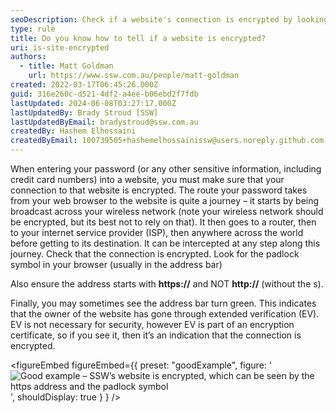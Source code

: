 ```yaml
---
seoDescription: Check if a website's connection is encrypted by looking for the padlock symbol and ensuring the address starts with https, not http
type: rule
title: Do you know how to tell if a website is encrypted?
uri: is-site-encrypted
authors:
  - title: Matt Goldman
    url: https://www.ssw.com.au/people/matt-goldman
created: 2022-03-17T06:45:26.000Z
guid: 316e260c-d521-4df2-a4ee-b06ebd2f7fdb
lastUpdated: 2024-06-08T03:27:17.000Z
lastUpdatedBy: Brady Stroud [SSW]
lastUpdatedByEmail: bradystroud@ssw.com.au
createdBy: Hashem Elhossaini
createdByEmail: 100739505+hashemelhossainissw@users.noreply.github.com
---
```


When entering your password (or any other sensitive information, including credit card numbers) into a website, you must make sure that your connection to that website is encrypted. The route your password takes from your web browser to the website is quite a journey – it starts by being broadcast across your wireless network (note your wireless network should be encrypted, but its best not to rely on that). It then goes to a router, then to your internet service provider (ISP), then anywhere across the world before getting to its destination. It can be intercepted at any step along this journey.
Check that the connection is encrypted. Look for the padlock symbol in your browser (usually in the address bar)

Also ensure the address starts with **https://** and NOT **http://** (without the s).

Finally, you may sometimes see the address bar turn green. This indicates that the owner of the website has gone through extended verification (EV). EV is not necessary for security, however EV is part of an encryption certificate, so if you see it, then it’s an indication that the connection is encrypted.

<figureEmbed figureEmbed={{
  preset: "goodExample",
  figure: '![Good example – SSW’s website is encrypted, which can be seen by the https address and the padlock symbol](encrypted-website-example.png)',
  shouldDisplay: true
} } />
